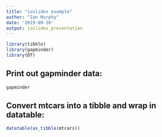```yaml
---
title: "ioslides example"
author: "Ian Murphy"
date: '2019-09-10'
output: ioslides_presentation
---
```


```r
library(tibble)
library(gapminder)
library(DT)
```

## Print out gapminder data:

```r
gapminder
```

## Convert mtcars into a tibble and wrap in datatable:

```r
datatable(as_tibble(mtcars))
```






